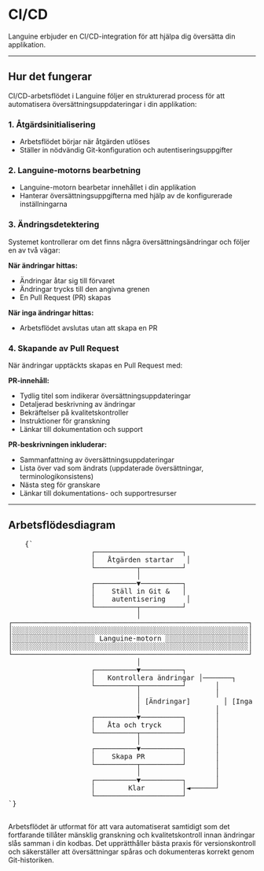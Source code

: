 # CI/CD

Languine erbjuder en CI/CD-integration för att hjälpa dig översätta din applikation.

---

## Hur det fungerar

CI/CD-arbetsflödet i Languine följer en strukturerad process för att automatisera översättningsuppdateringar i din applikation:

### 1. Åtgärdsinitialisering
- Arbetsflödet börjar när åtgärden utlöses
- Ställer in nödvändig Git-konfiguration och autentiseringsuppgifter

### 2. Languine-motorns bearbetning
- Languine-motorn bearbetar innehållet i din applikation
- Hanterar översättningsuppgifterna med hjälp av de konfigurerade inställningarna

### 3. Ändringsdetektering
Systemet kontrollerar om det finns några översättningsändringar och följer en av två vägar:

**När ändringar hittas:**
- Ändringar åtar sig till förvaret
- Ändringar trycks till den angivna grenen
- En Pull Request (PR) skapas

**När inga ändringar hittas:**
- Arbetsflödet avslutas utan att skapa en PR

### 4. Skapande av Pull Request
När ändringar upptäckts skapas en Pull Request med:

**PR-innehåll:**
- Tydlig titel som indikerar översättningsuppdateringar
- Detaljerad beskrivning av ändringar
- Bekräftelser på kvalitetskontroller
- Instruktioner för granskning
- Länkar till dokumentation och support

**PR-beskrivningen inkluderar:**
- Sammanfattning av översättningsuppdateringar
- Lista över vad som ändrats (uppdaterade översättningar, terminologikonsistens)
- Nästa steg för granskare
- Länkar till dokumentations- och supportresurser

---

## Arbetsflödesdiagram

<div className="flex flex-col items-center justify-center p-4 h-[400px] sm:h-[500px] md:h-[650px]">
  <pre
    className="p-4 text-sm leading-5 mb-4 scale-[0.5] sm:scale-[0.65] md:scale-90 transform-gpu"
    style={{
      fontFamily: "monospace",
      whiteSpace: "pre",
      textAlign: "left",
    }}
  >
    {`
                    ┌─────────────────────┐
                    │   Åtgärden startar   │
                    └──────────┬──────────┘
                               │
                    ┌──────────▼──────────┐
                    │    Ställ in Git &   │
                    │    autentisering     │
                    └──────────┬──────────┘
                               │
┌─────────────────────────────────────────────────────────┐
│░░░░░░░░░░░░░░░░░░░░░░░░░░░░░░░░░░░░░░░░░░░░░░░░░░░░░░░░░│
│░░░░░░░░░░░░░░░░░░░░ Languine-motorn ░░░░░░░░░░░░░░░░░░░░│
│░░░░░░░░░░░░░░░░░░░░░░░░░░░░░░░░░░░░░░░░░░░░░░░░░░░░░░░░░│
└─────────────────────────────────────────────────────────┘
                               │
                    ┌──────────▼──────────┐
                    │   Kontrollera ändringar │───────┐
                    └──────────┬──────────┘       │
                               │                  │
                               │ [Ändringar]        │ [Inga ändringar]
                               │                  │
                    ┌──────────▼──────────┐       │
                    │   Åta och tryck     │       │
                    └──────────┬──────────┘       │
                               │                  │
                    ┌──────────▼──────────┐       │
                    │    Skapa PR         │       │
                    └──────────┬──────────┘       │
                               │                  │
                    ┌──────────▼──────────┐       │
                    │        Klar         │◄──────┘
                    └─────────────────────┘
`}
  </pre>
</div>

Arbetsflödet är utformat för att vara automatiserat samtidigt som det fortfarande tillåter mänsklig granskning och kvalitetskontroll innan ändringar slås samman i din kodbas. Det upprätthåller bästa praxis för versionskontroll och säkerställer att översättningar spåras och dokumenteras korrekt genom Git-historiken.
